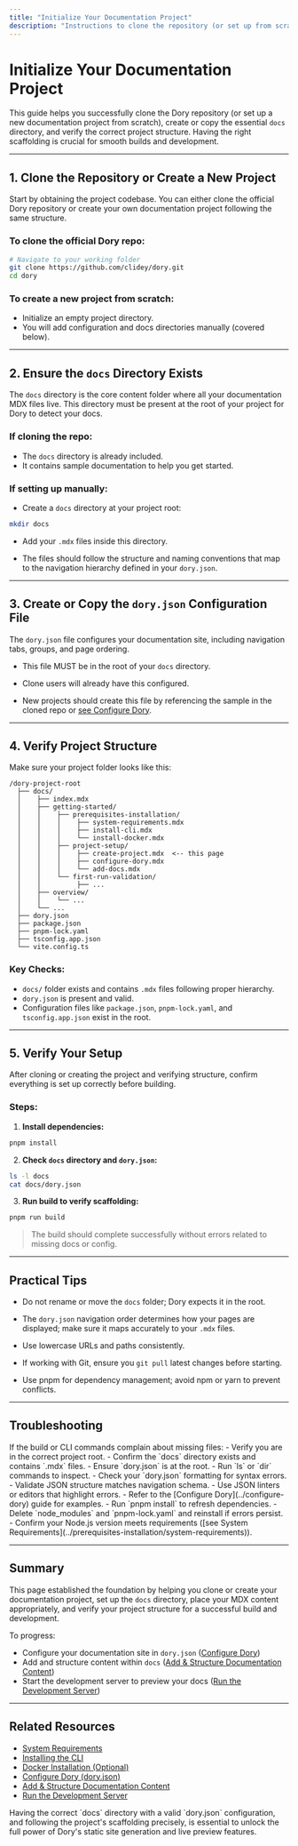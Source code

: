 ```yaml
---
title: "Initialize Your Documentation Project"
description: "Instructions to clone the repository (or set up from scratch), create/copy the `docs` directory, and verify project structure. Ensures users have the correct scaffolding for a successful build."
---
```


# Initialize Your Documentation Project

This guide helps you successfully clone the Dory repository (or set up a new documentation project from scratch), create or copy the essential `docs` directory, and verify the correct project structure. Having the right scaffolding is crucial for smooth builds and development.

---

## 1. Clone the Repository or Create a New Project

Start by obtaining the project codebase. You can either clone the official Dory repository or create your own documentation project following the same structure.

### To clone the official Dory repo:

```bash
# Navigate to your working folder
git clone https://github.com/clidey/dory.git
cd dory
```

### To create a new project from scratch:

- Initialize an empty project directory.
- You will add configuration and docs directories manually (covered below).

---

## 2. Ensure the `docs` Directory Exists

The `docs` directory is the core content folder where all your documentation MDX files live. This directory must be present at the root of your project for Dory to detect your docs.

### If cloning the repo:

- The `docs` directory is already included.
- It contains sample documentation to help you get started.

### If setting up manually:

- Create a `docs` directory at your project root:

```bash
mkdir docs
```

- Add your `.mdx` files inside this directory.

- The files should follow the structure and naming conventions that map to the navigation hierarchy defined in your `dory.json`.

---

## 3. Create or Copy the `dory.json` Configuration File

The `dory.json` file configures your documentation site, including navigation tabs, groups, and page ordering.

- This file MUST be in the root of your `docs` directory.

- Clone users will already have this configured.

- New projects should create this file by referencing the sample in the cloned repo or [see Configure Dory](../configure-dory).

---

## 4. Verify Project Structure

Make sure your project folder looks like this:

```plaintext
/dory-project-root
  ├── docs/
  │    ├── index.mdx
  │    ├── getting-started/
  │    │    ├── prerequisites-installation/
  │    │    │    ├── system-requirements.mdx
  │    │    │    ├── install-cli.mdx
  │    │    │    └── install-docker.mdx
  │    │    ├── project-setup/
  │    │    │    ├── create-project.mdx  <-- this page
  │    │    │    ├── configure-dory.mdx
  │    │    │    └── add-docs.mdx
  │    │    └── first-run-validation/
  │    │         ├── ...
  │    ├── overview/
  │    │    └── ...
  │    └── ...
  ├── dory.json
  ├── package.json
  ├── pnpm-lock.yaml
  ├── tsconfig.app.json
  └── vite.config.ts
```

### Key Checks:

- `docs/` folder exists and contains `.mdx` files following proper hierarchy.
- `dory.json` is present and valid.
- Configuration files like `package.json`, `pnpm-lock.yaml`, and `tsconfig.app.json` exist in the root.

---

## 5. Verify Your Setup

After cloning or creating the project and verifying structure, confirm everything is set up correctly before building.

### Steps:

1. **Install dependencies:**

```bash
pnpm install
```

2. **Check `docs` directory and `dory.json`:**

```bash
ls -l docs
cat docs/dory.json
```

3. **Run build to verify scaffolding:**

```bash
pnpm run build
```

> The build should complete successfully without errors related to missing docs or config.

---

## Practical Tips

- Do not rename or move the `docs` folder; Dory expects it in the root.

- The `dory.json` navigation order determines how your pages are displayed; make sure it maps accurately to your `.mdx` files.

- Use lowercase URLs and paths consistently.

- If working with Git, ensure you `git pull` latest changes before starting.

- Use pnpm for dependency management; avoid npm or yarn to prevent conflicts.

---

## Troubleshooting

<AccordionGroup title="Common Setup Issues">
<Accordion title="Missing `docs` Directory or `dory.json` File">
If the build or CLI commands complain about missing files:
- Verify you are in the correct project root.
- Confirm the `docs` directory exists and contains `.mdx` files.
- Ensure `dory.json` is at the root.
- Run `ls` or `dir` commands to inspect.
</Accordion>
<Accordion title="Build Fails Due to Invalid `dory.json`">
- Check your `dory.json` formatting for syntax errors.
- Validate JSON structure matches navigation schema.
- Use JSON linters or editors that highlight errors.
- Refer to the [Configure Dory](../configure-dory) guide for examples.
</Accordion>
<Accordion title="Dependencies or PNPM Issues">
- Run `pnpm install` to refresh dependencies.
- Delete `node_modules` and `pnpm-lock.yaml` and reinstall if errors persist.
- Confirm your Node.js version meets requirements ([see System Requirements](../prerequisites-installation/system-requirements)).
</Accordion>
</AccordionGroup>

---

## Summary

This page established the foundation by helping you clone or create your documentation project, set up the `docs` directory, place your MDX content appropriately, and verify your project structure for a successful build and development.

To progress:

- Configure your documentation site in `dory.json` ([Configure Dory](../configure-dory))
- Add and structure content within `docs` ([Add & Structure Documentation Content](../add-docs))
- Start the development server to preview your docs ([Run the Development Server](../first-run-validation/start-development-server))

---

## Related Resources

- [System Requirements](../prerequisites-installation/system-requirements)
- [Installing the CLI](../prerequisites-installation/install-cli)
- [Docker Installation (Optional)](../prerequisites-installation/install-docker)
- [Configure Dory (dory.json)](../project-setup/configure-dory)
- [Add & Structure Documentation Content](../project-setup/add-docs)
- [Run the Development Server](../first-run-validation/start-development-server)


<Tip>
Having the correct `docs` directory with a valid `dory.json` configuration, and following the project's scaffolding precisely, is essential to unlock the full power of Dory's static site generation and live preview features.
</Tip>

